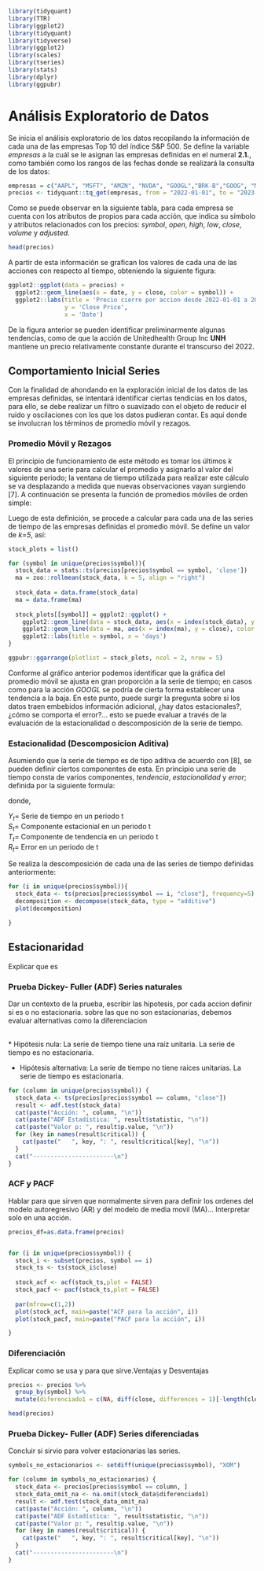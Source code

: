 ```r
library(tidyquant)
library(TTR)
library(ggplot2)
library(tidyquant)
library(tidyverse)
library(ggplot2)
library(scales)
library(tseries)
library(stats)
library(dplyr)
library(ggpubr)
```

# Análisis Exploratorio de Datos

Se inicia el análisis exploratorio de los datos recopilando la información de cada una de las empresas Top 10 del índice S&P 500. Se define la variable <i>empresas</i> a la cuál se le asignan las empresas definidas en el numeral <b>2.1.</b>, como también como los rangos de las fechas donde se realizará la consulta de los datos:

```r
empresas = c("AAPL", "MSFT", "AMZN", "NVDA", "GOOGL","BRK-B","GOOG", "META","UNH","XOM")
precios <- tidyquant::tq_get(empresas, from = "2022-01-01", to = "2023-04-30", get = "stock.prices")
```

Como se puede observar en la siguiente tabla, para cada empresa se cuenta con los atributos de propios para cada acción, que indica su símbolo y atributos relacionados con los precios: <i>symbol</i>, <i>open</i>, <i>high</i>, <i>low</i>, <i>close</i>, <i>volume</i> y <i>adjusted</i>.

```r
head(precios)
```

A partir de esta información se grafican los valores de cada una de las acciones con respecto al tiempo, obteniendo la siguiente figura:

```r
ggplot2::ggplot(data = precios) +
  ggplot2::geom_line(aes(x = date, y = close, color = symbol)) +
  ggplot2::labs(title = 'Precio cierre por accion desde 2022-01-01 a 2023-04-30', 
                y = 'Close Price',
                x = 'Date')
```

De la figura anterior se pueden identificar preliminarmente algunas tendencias, como de que la acción de Unitedhealth Group Inc <b>UNH</b> mantiene un precio relativamente constante durante el transcurso del 2022. 

## Comportamiento Inicial Series

Con la finalidad de ahondando en la exploración inicial de los datos de las empresas definidas, se intentará identificar ciertas tendicias en los datos, para ello, se debe realizar un filtro o suavizado con el objeto de reducir el ruido y oscilaciones con los que los datos pudieran contar. Es aquí donde se involucran los términos de promedio móvil y rezagos. 


### Promedio Móvil y Rezagos

El principio de funcionamiento de este método es tomar los últimos <i>k</i> valores de una serie para calcular el promedio y asignarlo al valor del siguiente periodo; la ventana de tiempo utilizada para realizar este cálculo se va desplazando a medida que nuevas observaciones vayan surgiendo [7]. A continuación se presenta la función de promedios móviles de orden simple:

\begin{align*}
F_{t+1} = \frac{Y_t + Y_{t-1} + ... + Y_{t-k+1}}{k} \\
\end{align*}

Luego de esta definición, se procede a calcular para cada una de las series de tiempo de las empresas definidas el promedio móvil. Se define un valor de <i>k=5</i>, así:

```r
stock_plots = list()

for (symbol in unique(precios$symbol)){
  stock_data = stats::ts(precios[precios$symbol == symbol, 'close'])
  ma = zoo::rollmean(stock_data, k = 5, align = "right")
  
  stock_data = data.frame(stock_data)
  ma = data.frame(ma)
  
  stock_plots[[symbol]] = ggplot2::ggplot() + 
    ggplot2::geom_line(data = stock_data, aes(x = index(stock_data), y = close), color = 'gray') +
    ggplot2::geom_line(data = ma, aes(x = index(ma), y = close), color = 'salmon') +
    ggplot2::labs(title = symbol, x = 'days')
}

ggpubr::ggarrange(plotlist = stock_plots, ncol = 2, nrow = 5)  
```

Conforme al gráfico anterior podemos identificar que la gráfica del promedio móvil se ajusta en gran proporción a la serie de tiempo; en casos como para la acción <i>GOOGL</i> se podría de cierta forma establecer una tendencia a la baja. En este punto, puede surgir la pregunta sobre si los datos traen embebidos información adicional, ¿hay datos estacionales?, ¿cómo se comporta el error?... esto se puede evaluar a través de la evaluación de la estacionalidad o descomposición de la serie de tiempo. 

### Estacionalidad (Descomposicion Aditiva) 

Asumiendo que la serie de tiempo es de tipo aditiva de acuerdo con [8], se pueden definir ciertos componentes de esta. En principio una serie de tiempo consta de varios componentes, <i>tendencia</i>, <i>estacionalidad</i> y <i>error</i>; definida por la siguiente formula:

\begin{align*}
Y_t = S_t + T_t + R_t
\end{align*}

donde,

$Y_t =$ Serie de tiempo en un periodo t \
$S_t =$ Componente estacionial en un periodo t \
$T_t =$ Componente de tendencia en un periodo t \
$R_t =$ Error en un periodo de t \

Se realiza la descomposición de cada una de las series de tiempo definidas anteriormente:

```r

for (i in unique(precios$symbol)){
  stock_data <- ts(precios[precios$symbol == i, "close"], frequency=5)
  decomposition <- decompose(stock_data, type = "additive")
  plot(decomposition)

}
```

## Estacionaridad


Explicar que es


### Prueba Dickey- Fuller (ADF) Series naturales{-}

Dar un contexto de la prueba, escribir las hipotesis, por cada accion definir si es o no estacionaria.
sobre las que no son estacionarias, debemos evaluar alternativas como la diferenciacion

<br>
* Hipótesis nula: La serie de tiempo tiene una raíz unitaria. La serie de tiempo es no estacionaria.

* Hipótesis alternativa: La serie de tiempo no tiene raíces unitarias. La serie de tiempo es estacionaria.


```r
for (column in unique(precios$symbol)) {
  stock_data <- ts(precios[precios$symbol == column, "close"])
  result <- adf.test(stock_data)
  cat(paste("Acción: ", column, "\n"))
  cat(paste("ADF Estadística: ", result$statistic, "\n"))
  cat(paste("Valor p: ", result$p.value, "\n"))
  for (key in names(result$critical)) {
    cat(paste("   ", key, ": ", result$critical[key], "\n"))
  }
  cat("-----------------------\n")
}
```




### ACF y PACF {-}

Hablar para que sirven que normalmente sirven para definir los ordenes del modelo autoregresivo (AR) y del modelo de media movil (MA)... Interpretar solo en una acción.

```r
precios_df=as.data.frame(precios)


for (i in unique(precios$symbol)) {
  stock_i <- subset(precios, symbol == i)
  stock_ts <- ts(stock_i$close)
  
  stock_acf <- acf(stock_ts,plot = FALSE)
  stock_pacf <- pacf(stock_ts,plot = FALSE)
  
  par(mfrow=c(1,2))
  plot(stock_acf, main=paste("ACF para la acción", i))
  plot(stock_pacf, main=paste("PACF para la acción", i))

}

```

### Diferenciación {-}
Explicar como se usa y para que sirve.Ventajas y Desventajas

```r

precios <- precios %>% 
  group_by(symbol) %>% 
  mutate(diferenciado1 = c(NA, diff(close, differences = 1)[-length(close)]))

head(precios)
```

### Prueba Dickey- Fuller (ADF) Series diferenciadas {-}

Concluir si sirvio para volver estacionarias las series.


```r
symbols_no_estacionarios <- setdiff(unique(precios$symbol), "XOM")

for (column in symbols_no_estacionarios) {
  stock_data <- precios[precios$symbol == column, ]
  stock_data_omit_na <- na.omit(stock_data$diferenciado1)
  result <- adf.test(stock_data_omit_na)
  cat(paste("Acción: ", column, "\n"))
  cat(paste("ADF Estadística: ", result$statistic, "\n"))
  cat(paste("Valor p: ", result$p.value, "\n"))
  for (key in names(result$critical)) {
    cat(paste("   ", key, ": ", result$critical[key], "\n"))
  }
  cat("-----------------------\n")
}
```

